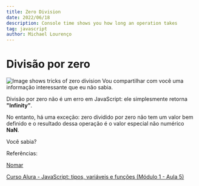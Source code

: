 ```yaml
---
title: Zero Division
date: 2022/06/18
description: Console time shows you how long an operation takes 
tag: javascript
author: Michael Lourenço
---
```


# Divisão por zero

<Image
  src="/images/SPT-DIVISAO-ZERO.png"
  alt="Image shows tricks of zero division"
  width={1278}
  height={856}
  priority
  className="next-image"
/>
Vou compartilhar com você uma informação interessante que eu não sabia.

Divisão por zero não é um erro em JavaScript: ele simplesmente retorna **"Infinity”**.

No entanto, há uma exceção: zero dividido por zero não tem um valor bem definido e o resultado dessa operação é o valor especial não numérico **NaN**.

Você sabia?

Referências:

[Nomar](https://bit.ly/3AfQfqr)

[Curso Alura - JavaScript: tipos, variáveis e funções (Módulo 1 - Aula 5)](https://bit.ly/39u1IaR)